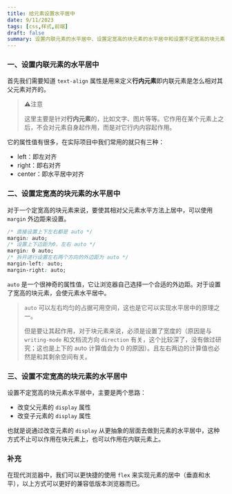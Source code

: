 ```yaml
---
title: 给元素设置水平居中
date: 9/11/2023
tags: [css,样式,前端]
draft: false
summary: 设置内联元素的水平居中、设置定宽高的块元素的水平居中和设置不定宽高的块元素的水平居中的方法
---
```


### 一、设置内联元素的水平居中

首先我们需要知道 `text-align` 属性是用来定义**行内元素**即内联元素是怎么相对其父元素对齐的。

> ⚠️注意
>
> 这里主要是针对**行内元素**的，比如文字、图片等等。它作用在某个元素上之后，不会对元素自身起作用，而是对它行内内容起作用。

它的属性值有很多，在实际项目中我们常用的就只有三种：

*   left：即左对齐
*   right：即右对齐
*   center：即水平居中对齐

### 二、设置定宽高的块元素的水平居中

对于一个定宽高的块元素来说，要使其相对父元素水平方法上居中，可以使用 `margin` 外边距来设置。

```css
/* 直接设置上下左右都是 auto */
margin: auto;
/* 设置上下边距为0，左右 auto */
margin: 0 auto;
/* 拆开进行设置左右两个方向的外边距为 auto */
margin-left: auto;
margin-right: auto;
```

`auto` 是一个很神奇的属性值，它让浏览器自己选择一个合适的外边距。对于设置了宽高的块元素，会使元素水平居中。

> `auto` 可以左右均匀的占据可用空间，这也是它可以实现水平居中的原理之一。
>
> 但是要让其起作用，对于块元素来说，必须是设置了宽度的（原因是与 `writing-mode` 和文档流方向 `direction` 有关，这个比较深了，没有做过研究；这也是上下的 auto 计算值会为 0 的原因）。且左右两边的计算值也必然是和其剩余空间有关。

### 三、设置不定宽高的块元素的水平居中

设置不定宽高的块元素水平居中，主要是两个思路：

*   改变父元素的 `display` 属性
*   改变子元素的 `display` 属性

也就是说通过改变元素的 `display` 从更抽象的层面去做到元素的水平居中，这种方式不止可以作用在块元素上，也可以作用在内联元素上。

### 补充

在现代浏览器中，我们可以更快捷的使用 `flex` 来实现元素的居中（垂直和水平），以上方式可以更好的兼容低版本浏览器而已。

